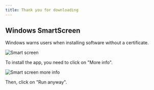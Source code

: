 ```yaml
---
title: Thank you for downloading
---
```



<CardGrid>
<LinkCard href="/contributing" title="Contribute to the project" />
<LinkCard href="https://linwood.dev/matrix" title="Join the community" />
</CardGrid>

## Windows SmartScreen

Windows warns users when installing software without a certificate.

![Smart screen](/src/assets/img/smart-screen.png)

To install the app, you need to click on "More info".

![Smart screen more info](/src/assets/img/smart-screen-more-info.png)

Then, click on "Run anyway".
